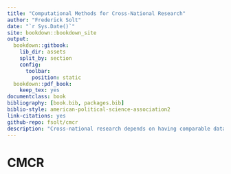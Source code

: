 ```yaml
--- 
title: "Computational Methods for Cross-National Research"
author: "Frederick Solt"
date: "`r Sys.Date()`"
site: bookdown::bookdown_site
output: 
  bookdown::gitbook:
    lib_dir: assets
    split_by: section
    config:
      toolbar:
        position: static
  bookdown::pdf_book:
    keep_tex: yes
documentclass: book
bibliography: [book.bib, packages.bib]
biblio-style: american-political-science-association2
link-citations: yes
github-repo: fsolt/cmcr
description: "Cross-national research depends on having comparable data, but often the only information available is not comparable.  This book describes how to use computational tools to extract comparable data from incomparable or otherwise unusable information."
---
```


# CMCR

